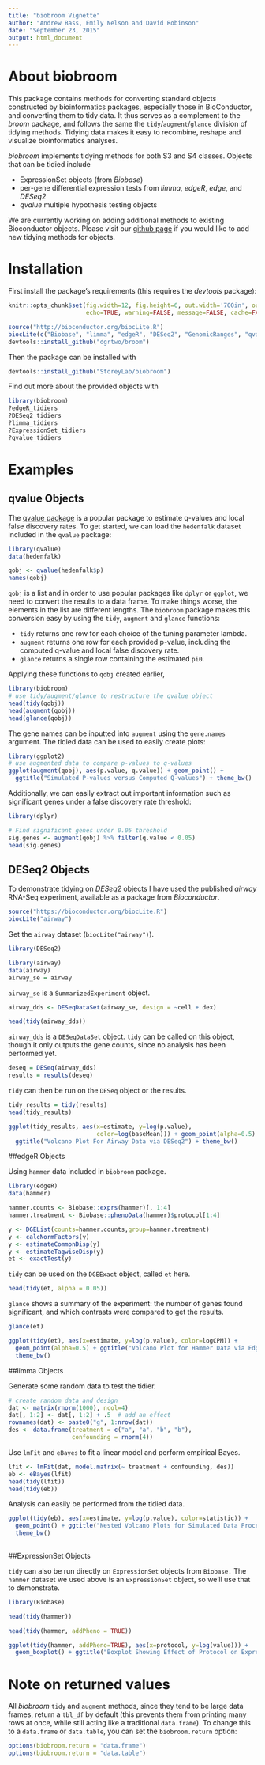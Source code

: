 ```yaml
---
title: "biobroom Vignette"
author: "Andrew Bass, Emily Nelson and David Robinson"
date: "September 23, 2015"
output: html_document
---
```


# About biobroom

This package contains methods for converting standard objects constructed by
bioinformatics packages, especially those in BioConductor, and converting them
to tidy data. It thus serves as a complement to the *broom* package, and
follows the same the `tidy`/`augment`/`glance` division of tidying methods.
Tidying data makes it easy to recombine, reshape and visualize bioinformatics
analyses.

*biobroom* implements tidying methods for both S3 and S4 classes. Objects that
can be tidied include

* ExpressionSet objects (from *Biobase*)
* per-gene differential expression tests from *limma*, *edgeR*, *edge*, and *DESeq2*
* *qvalue* multiple hypothesis testing objects

We are currently working on adding additional methods to existing Bioconductor
objects. Please visit our [github page](https://github.com/StoreyLab/biobroom)
if you would like to add new tidying methods for objects.

# Installation

First install the package's requirements (this requires the *devtools* package):

```r
knitr::opts_chunk$set(fig.width=12, fig.height=6, out.width='700in', out.height='350in', 
                      echo=TRUE, warning=FALSE, message=FALSE, cache=FALSE, dev='png')
```


```r
source("http://bioconductor.org/biocLite.R")
biocLite(c("Biobase", "limma", "edgeR", "DESeq2", "GenomicRanges", "qvalue"))
devtools::install_github("dgrtwo/broom")
```

Then the package can be installed with 

```r
devtools::install_github("StoreyLab/biobroom")
```

Find out more about the provided objects with

```r
library(biobroom)
?edgeR_tidiers
?DESeq2_tidiers
?limma_tidiers
?ExpressionSet_tidiers
?qvalue_tidiers
```

# Examples

## qvalue Objects

The [qvalue package](https://www.bioconductor.org/packages/release/bioc/html/qvalue.html)
is a popular package to estimate q-values and local false discovery rates. To get started,
we can load the `hedenfalk` dataset included in the `qvalue` package:
```r
library(qvalue)
data(hedenfalk)

qobj <- qvalue(hedenfalk$p)
names(qobj)
```

`qobj` is a list and in order to use popular packages like `dplyr` or `ggplot`,
we need to convert the results to a data frame. To make things worse, the elements
in the list are different lengths. The `biobroom` package makes this conversion easy
by using the `tidy`, `augment` and `glance` functions:

- `tidy` returns one row for each choice of the tuning parameter lambda.
- `augment` returns one row for each provided p-value, including the computed q-value and local false discovery rate.
- `glance` returns a single row containing the estimated `pi0`.

Applying these functions to `qobj` created earlier,  

```r
library(biobroom)
# use tidy/augment/glance to restructure the qvalue object
head(tidy(qobj))
head(augment(qobj))
head(glance(qobj))
```

The gene names can be inputted into `augment` using the `gene.names` argument.
The tidied data can be used to easily create plots:

```r
library(ggplot2)
# use augmented data to compare p-values to q-values
ggplot(augment(qobj), aes(p.value, q.value)) + geom_point() +
  ggtitle("Simulated P-values versus Computed Q-values") + theme_bw()
```

Additionally, we can easily extract out important information such as significant
genes under a false discovery rate threshold:
```r
library(dplyr)

# Find significant genes under 0.05 threshold
sig.genes <- augment(qobj) %>% filter(q.value < 0.05)
head(sig.genes)
```

## DESeq2 Objects

To demonstrate tidying on *DESeq2* objects I have used the published *airway* RNA-Seq experiment, available as a package from *Bioconductor*.

```r
source("https://bioconductor.org/biocLite.R")
biocLite("airway")
```
Get the `airway` dataset (`biocLite("airway")`).

```r
library(DESeq2)

library(airway)
data(airway)
airway_se = airway
```

`airway_se` is a `SummarizedExperiment` object.

```r
airway_dds <- DESeqDataSet(airway_se, design = ~cell + dex)

head(tidy(airway_dds))
```

`airway_dds` is a `DESeqDataSet` object. `tidy` can be called on this object, though it only outputs the gene counts, since no analysis has been performed yet.
```r
deseq = DESeq(airway_dds)
results = results(deseq)
```

`tidy` can then be run on the `DESeq` object or the results.

```r
tidy_results = tidy(results)
head(tidy_results)

ggplot(tidy_results, aes(x=estimate, y=log(p.value),
                         color=log(baseMean))) + geom_point(alpha=0.5) +
  ggtitle("Volcano Plot For Airway Data via DESeq2") + theme_bw()
```

##edgeR Objects

Using `hammer` data included in `biobroom` package.
```r
library(edgeR)
data(hammer)

hammer.counts <- Biobase::exprs(hammer)[, 1:4]
hammer.treatment <- Biobase::phenoData(hammer)$protocol[1:4]

y <- DGEList(counts=hammer.counts,group=hammer.treatment)
y <- calcNormFactors(y)
y <- estimateCommonDisp(y)
y <- estimateTagwiseDisp(y)
et <- exactTest(y)
```

`tidy` can be used on the `DGEExact` object, called `et` here.

```r
head(tidy(et, alpha = 0.05))
```

`glance` shows a summary of the experiment: the number of genes found significant, and which contrasts were compared to get the results.

```r
glance(et)
```

```r
ggplot(tidy(et), aes(x=estimate, y=log(p.value), color=logCPM)) +
  geom_point(alpha=0.5) + ggtitle("Volcano Plot for Hammer Data via EdgeR") +
  theme_bw()
```

##limma Objects

Generate some random data to test the tidier.

```r
# create random data and design
dat <- matrix(rnorm(1000), ncol=4)
dat[, 1:2] <- dat[, 1:2] + .5  # add an effect
rownames(dat) <- paste0("g", 1:nrow(dat))
des <- data.frame(treatment = c("a", "a", "b", "b"),
                  confounding = rnorm(4))
```

Use `lmFit` and `eBayes` to fit a linear model and perform empirical Bayes.

```r
lfit <- lmFit(dat, model.matrix(~ treatment + confounding, des))
eb <- eBayes(lfit)
head(tidy(lfit))
head(tidy(eb))
```

Analysis can easily be performed from the tidied data.

```r
ggplot(tidy(eb), aes(x=estimate, y=log(p.value), color=statistic)) + 
  geom_point() + ggtitle("Nested Volcano Plots for Simulated Data Processed with limma") +
  theme_bw()
  
```


##ExpressionSet Objects

`tidy` can also be run directly on `ExpressionSet` objects from `Biobase.` The `hammer` dataset we used above is an `ExpressionSet` object, so we'll use that to demonstrate.

```r
library(Biobase)

head(tidy(hammer))

head(tidy(hammer, addPheno = TRUE))

ggplot(tidy(hammer, addPheno=TRUE), aes(x=protocol, y=log(value))) +
  geom_boxplot() + ggtitle("Boxplot Showing Effect of Protocol on Expression")
```

# Note on returned values

All *biobroom* `tidy` and `augment` methods, since they tend to be large data frames, return a `tbl_df` by default (this prevents them from printing many rows at once, while still acting like a traditional `data.frame`). To change this to a `data.frame` or `data.table`, you can set the `biobroom.return` option:

```r
options(biobroom.return = "data.frame")
options(biobroom.return = "data.table")
```
